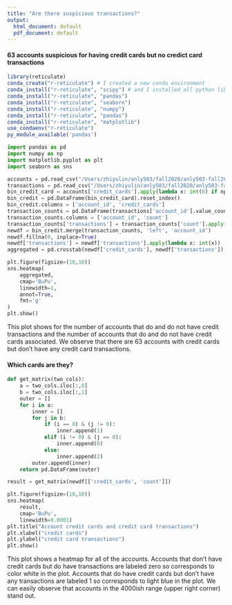 ```yaml
---
title: "Are there suspicious transactions?"
output:
  html_document: default
  pdf_document: default
---
```


#### 63 accounts suspicious for having credit cards but no credict card transactions
```r
library(reticulate)
conda_create("r-reticulate") # I created a new conda environment
conda_install("r-reticulate", "scipy") # and I installed all python libraries I need.
conda_install("r-reticulate", "pandas")
conda_install("r-reticulate", "seaborn")
conda_install("r-reticulate", "numpy")
conda_install("r-reticulate", "pandas")
conda_install("r-reticulate", "matplotlib")
use_condaenv("r-reticulate")
py_module_available('pandas')
```

```python
import pandas as pd
import numpy as np
import matplotlib.pyplot as plt
import seaborn as sns

accounts = pd.read_csv("/Users/zhiyulin/anly503/fall2020/anly503-fall2020-a5-zlds123/data/accounts_analytical.csv")
transactions = pd.read_csv("/Users/zhiyulin/anly503/fall2020/anly503-fall2020-a5-zlds123/data/transactions.csv")
bin_credit_card = accounts['credit_cards'].apply(lambda x: int(0) if np.isnan(x) else int(1))
bin_credit = pd.DataFrame(bin_credit_card).reset_index()
bin_credit.columns = ['account_id', 'credit_cards']
transaction_counts = pd.DataFrame(transactions['account_id'].value_counts()).reset_index()
transaction_counts.columns = ['account_id', 'count']
transaction_counts['transactions'] = transaction_counts['count'].apply(lambda x: int(1) if x > 0 else int(0))
newdf = bin_credit.merge(transaction_counts, 'left', 'account_id')
newdf.fillna(0, inplace=True)
newdf['transactions'] = newdf['transactions'].apply(lambda x: int(x))
aggregated = pd.crosstab(newdf['credit_cards'], newdf['transactions'])

plt.figure(figsize=(10,10))
sns.heatmap(
    aggregated,
    cmap='BuPu',
    linewidth=1,
    annot=True,
    fmt='g'
)
plt.show()
```

This plot shows for the number of accounts that do and do not have credit transactions and the number of accounts that do and do not have credit cards associated. We observe that there are 63 accounts with credit cards but don't have any credit card transactions.

#### Which cards are they?

```python
def get_matrix(two_cols):
    a = two_cols.iloc[:,0]
    b = two_cols.iloc[:,1]
    outer = []
    for i in a:
        inner = []
        for j in b:
            if (i == 0) & (j != 0):
                inner.append(1)
            elif (i != 0) & (j == 0):
                inner.append(0)
            else:
                inner.append(2)
        outer.append(inner)
    return pd.DataFrame(outer)

result = get_matrix(newdf[['credit_cards', 'count']])

plt.figure(figsize=(10,10))
sns.heatmap(
    result,
    cmap='BuPu',
    linewidth=0.0001)
plt.title("Account credit cards and credit card transactions")
plt.xlabel("credit cards")
plt.ylabel("credit card transactions")
plt.show()
```

This plot shows a heatmap for all of the accounts. Accounts that don't have credit cards but do have transactions are labeled zero so corresponds to color white in the plot. Accounts that do have credit cards but don't have any transactions are labeled 1 so corresponds to light blue in the plot. We can easily observe that accounts in the 4000ish range (upper right corner) stand out.

